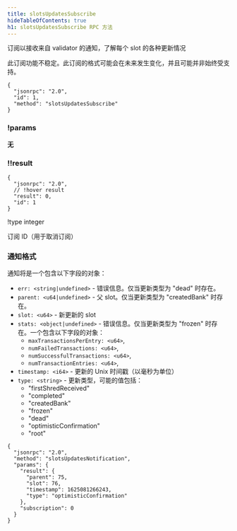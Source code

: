 ```yaml
---
title: slotsUpdatesSubscribe
hideTableOfContents: true
h1: slotsUpdatesSubscribe RPC 方法
---
```


订阅以接收来自 validator 的通知，了解每个 slot 的各种更新情况

<Callout type="warn">
  此订阅功能不稳定。此订阅的格式可能会在未来发生变化，并且可能并非始终受支持。
</Callout>

<APIMethod>

```jsonc !!request
{
  "jsonrpc": "2.0",
  "id": 1,
  "method": "slotsUpdatesSubscribe"
}
```

### !params

**无**

### !!result

```jsonc !response
{
  "jsonrpc": "2.0",
  // !hover result
  "result": 0,
  "id": 1
}
```

!type integer

订阅 ID（用于取消订阅）

</APIMethod>

### 通知格式

通知将是一个包含以下字段的对象：

- `err: <string|undefined>` - 错误信息。仅当更新类型为 "dead" 时存在。
- `parent: <u64|undefined>` - 父 slot。仅当更新类型为 "createdBank" 时存在。
- `slot: <u64>` - 新更新的 slot
- `stats: <object|undefined>` - 错误信息。仅当更新类型为 "frozen" 时存在。一个包含以下字段的对象：
  - `maxTransactionsPerEntry: <u64>`,
  - `numFailedTransactions: <u64>`,
  - `numSuccessfulTransactions: <u64>`,
  - `numTransactionEntries: <u64>`,
- `timestamp: <i64>` - 更新的 Unix 时间戳（以毫秒为单位）
- `type: <string>` - 更新类型，可能的值包括：
  - "firstShredReceived"
  - "completed"
  - "createdBank"
  - "frozen"
  - "dead"
  - "optimisticConfirmation"
  - "root"

```shell
{
  "jsonrpc": "2.0",
  "method": "slotsUpdatesNotification",
  "params": {
    "result": {
      "parent": 75,
      "slot": 76,
      "timestamp": 1625081266243,
      "type": "optimisticConfirmation"
    },
    "subscription": 0
  }
}
```
